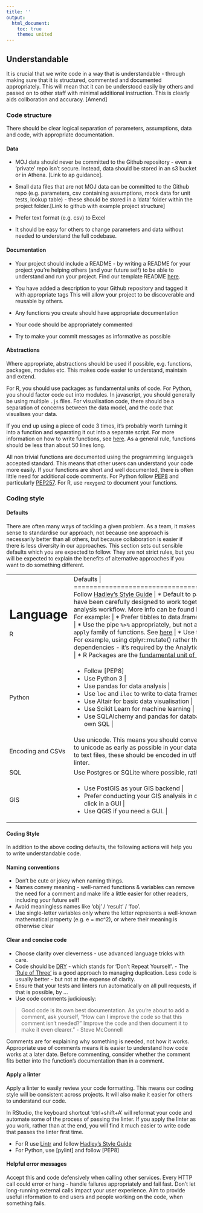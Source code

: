 ```yaml
---
title: ''
output:
  html_document:
    toc: true
    theme: united
---
```


## Understandable {#understand}

It is crucial that we write code in a way that is understandable - through making sure that it is structured, commented and documented appropriately. This will mean that it can be understood easily by others and passed on to other staff with minimal additional instruction. This is clearly aids collboration and accuracy. [Amend]


### Code structure {#structure2}
There should be clear logical separation of parameters, assumptions, data and code, with appropriate documentation.  

#### Data {-}

* MOJ data should never be committed to the Github repository - even a 'private' repo isn't secure. Instead, data should be stored in an s3 bucket or in Athena. [Link to ap guidance].  

* Small data files that are not MOJ data can be committed to the Github repo (e.g. parameters, csv containing assumptions, mock data for unit tests, lookup table) - these should be stored in a 'data' folder within the project folder.[Link to github with example project structure]  

* Prefer text format (e.g. csv) to Excel  
* It should be easy for others to change parameters and data without needed to understand the full codebase.  

#### Documentation {-#readme}

* Your project should include a README - by writing a README for your project you're helping others (and your future self) to be able to understand and run your project. Find our template README [here](https://github.com/moj-analytical-services/our-coding-standards/blob/master/README_template.md).  

* You have added a description to your Github repository and tagged it with appropriate tags This will allow your project to be discoverable and reusable by others.  

* Any functions you create should have appropriate documentation  

* Your code should be appropriately commented

* Try to make your commit messages as informative as possible

#### Abstractions {-#functions}

Where appropriate, abstractions should be used if possible, e.g. functions, packages, modules etc. This makes code easier to understand, maintain and extend.

For R, you should use packages as fundamental units of code. For Python, you should factor code out into modules. In javascript, you should generally be using multiple `.js` files.  For visualisation code, there should be a separation of concerns between the data model, and the code that visualises your data. 

If you end up using a piece of code 3 times, it's probably worth turning it into a function and separating it out into a separate script. For more information on how to write functions, see [here][13]. As a general rule, functions should be less than about 50 lines long. 

All non trivial functions are documented using the programming language’s accepted standard. 
This means that other users can understand your code more easily.  If your functions are short and well documented, there is often little need for additional code comments. 
For Python follow [PEP8](https://www.python.org/dev/peps/pep-0008/) and particularly [PEP257](https://www.python.org/dev/peps/pep-0257/).
For R, use `roxygen2` to document your functions.

[13]:https://github.com/moj-analytical-services/writing_functions_in_r

### Coding style

#### Defaults {#defaults}

There are often many ways of tackling a given problem.  As a team, it makes sense to standardise our approach, not because one approach is necessarily better than all others, but because collaboration is easier if there is less diversity in our approaches. This section sets out sensible defaults which you are expected to follow.  They are not strict rules, but you will be expected to explain the benefits of alternative approaches if you want to do something different.

+-------------------------+---------------------------------------------------------------+
| Language                | Defaults                                                      | 
+=========================+===============================================================+
| R                       | Follow [Hadley's Style Guide][14] |
|                         | * Default to packages from the [Tidyverse](http://tidyverse.org/), because they have been carefully designed to work together effectively as part of a modern data analysis workflow.  More info can be found here: [R for Data Science by Hadley Wickham](http://r4ds.had.co.nz).  For example: |
|                         |    * Prefer tibbles to data.frames |
|                         |    * Use ggplot2 rather than base graphics |
|                         |    * Use the pipe `%>%` appropriately, but not always e.g. see [here](https://twitter.com/hadleywickham/status/603883121197514752).  |
|                         |    * Prefer `purrr` to the `apply` family of functions.  See [here](http://r4ds.had.co.nz/iteration.html#the-map-functions) |
|                         |  * Use the package name when calling a function. For example, using dplyr::mutate() rather than just mutate() |
|                         |  * Use [Packrat](https://rstudio.github.io/packrat/) for R dependencies - it's required by the Analytical Platform if you need to deploy your work. |
|                         | * R Packages are the [fundamental unit of reproducable R code.](http://r-pkgs.had.co.nz/) |
+-------------------------+---------------------------------------------------------------+
| Python                  |  * Follow [PEP8]
|                         |  * Use Python 3                                               |
|                         |  * Use pandas for data analysis                               |
|                         |  * Use `loc` and `iloc` to write to data frames               |
|                         | * Use Altair for basic data visualisation    |
|                         | * Use Scikit Learn for machine learning |
|                         | * Use SQLAlchemy and pandas for database interactions, rather than writing your own SQL |
+-------------------------+---------------------------------------------------------------+
| Encoding and CSVs       | Use unicode.  This means you should convert inputs that include non-ASCII characters to unicode as early as possible in your data processing workflow. If you are outputting to text files, these should be encoded in utf-8. Your output csvs should pass [this](https://csvlint.io/) csv linter.                 | 
+-------------------------+---------------------------------------------------------------+
| SQL                     | Use Postgres or SQLite where possible, rather than other SQL database backends.        | 
+-------------------------+---------------------------------------------------------------+
| GIS                     | * Use PostGIS as your GIS backend |
|                         | * Prefer conducting your GIS analysis in code, e.g. using SQL, rather than point and click in a GUI |
|                         | * Use QGIS if you need a GUI.       | 
+-------------------------+---------------------------------------------------------------+

#### Coding Style {-#style}

In addition to the above coding defaults, the following actions will help you to write understandable code.

#### Naming conventions {#names}

* Don’t be cute or jokey when naming things.
* Names convey meaning - well-named functions & variables can remove the need for a comment and make life a little easier for other readers, including your future self!
* Avoid meaningless names like ‘obj’ / ‘result’ / ‘foo’.
* Use single-letter variables only where the letter represents a well-known mathematical property (e.g. e = mc^2), or where their meaning is otherwise clear


#### Clear and concise code {#ccc}

* Choose clarity over cleverness - use advanced language tricks with care.
* Code should be [DRY](https://en.wikipedia.org/wiki/Don%27t_repeat_yourself) - which stands for 'Don’t Repeat Yourself'. - The [‘Rule of Three’](https://en.wikipedia.org/wiki/Rule_of_three_(computer_programming)) is a good approach to managing duplication. Less code is usually better - but not at the expense of clarity.  
* Ensure that your tests and linters run automatically on all pull requests, if that is possible, by ...
* Use code comments judiciously:

> Good code is its own best documentation. As you're about to add a comment, ask yourself, "How can I improve the code so that this comment isn't needed?" Improve the code and then document it to make it even clearer.” - Steve McConnell

Comments are for explaining why something is needed, not how it works. Appropriate use of comments means it is easier to understand how code works at a later date.  Before commenting, consider whether the comment fits better into the function’s documentation than in a comment.

#### Apply a linter {#linter}
Apply a linter to easily review your code formatting. This means our coding style will be consistent across projects. It will also make it easier for others to understand our code.

In RStudio, the keyboard shortcut 'ctrl+shift+A' will reformat your code and automate some of the process of passing the linter. If you apply the linter as you work, rather than at the end, you will find it much easier to write code that passes the linter first time.

* For R use [Lintr][12] and follow [Hadley's Style Guide][14]  
* For Python, use [pylint] and follow [PEP8]

[12]:https://cran.r-project.org/web/packages/lintr/readme/README.html
[14]:http://adv-r.had.co.nz/Style.html

#### Helpful error messages {#errors}
Accept this and code defensively when calling other services.
Every HTTP call could error or hang - handle failures appropriately and fail fast. Don’t let long-running external calls impact your user experience.
Aim to provide useful information to end users and people working on the code, when something fails.
